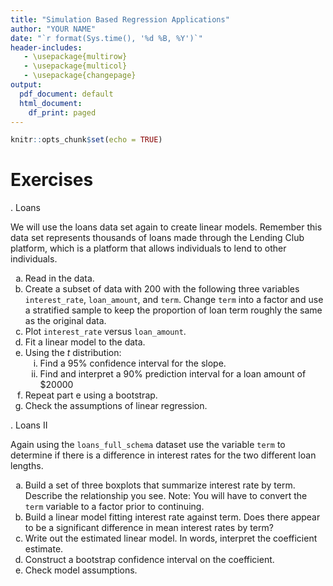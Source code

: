 ```yaml
---
title: "Simulation Based Regression Applications"
author: "YOUR NAME"
date: "`r format(Sys.time(), '%d %B, %Y')`"
header-includes:
   - \usepackage{multirow}
   - \usepackage{multicol}
   - \usepackage{changepage}
output:
  pdf_document: default
  html_document:
    df_print: paged
---
```


```r
knitr::opts_chunk$set(echo = TRUE)
```

\newcommand{\E}{\mbox{E}}
\newcommand{\Var}{\mbox{Var}}
\newcommand{\Cov}{\mbox{Cov}}
\newcommand{\Prob}{\mbox{P}}
\newcommand*\diff{\mathop{}\!\mathrm{d}}

# Exercises

\indent 1. Loans  

We will use the loans data set again to create linear models. Remember this data set represents thousands of loans made through the Lending Club platform, which is a platform that allows individuals to lend to other individuals.

a. Read in the data.  
b. Create a subset of data with 200 with the following three variables `interest_rate`, `loan_amount`, and `term`. Change `term` into a factor and use a stratified sample to keep the proportion of loan term roughly the same as the original data.  
c. Plot `interest_rate` versus `loan_amount`.  
d. Fit a linear model to the data.  
e. Using the $t$ distribution:  
   i. Find a 95% confidence interval for the slope.  
   ii. Find and interpret a 90% prediction interval for a loan amount of $20000
f. Repeat part e using a bootstrap.
g. Check the assumptions of linear regression.


\indent 2. Loans II

Again using the `loans_full_schema` dataset use the variable `term` to determine if there is a difference in interest rates for the two different loan lengths.

a. Build a set of three boxplots that summarize interest rate by term. Describe the relationship you see. Note: You will have to convert the `term` variable to a factor prior to continuing.  
b. Build a linear model fitting interest rate against term. Does there appear to be a significant difference in mean interest rates by term?  
c. Write out the estimated linear model. In words, interpret the coefficient estimate.   
d. Construct a bootstrap confidence interval on the coefficient.  
e. Check model assumptions.  

